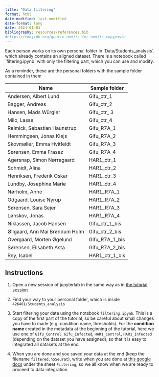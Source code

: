 ```yaml
---
title: "Data filtering"
format: html
date-modified: last-modified
date-format: long
date: 2024-01-01
bibliography: resources/references.bib
#https://emojidb.org/quarto-emojis for emojis copypaste
---
```


Each person works on its own personal folder in `Data/Students_analysis´, which already contains an aligned dataset. There is a notebook called ´filtering.ipynb´ with only the filtering part, which you can use and modify. 

As a reminder, these are the personal folders with the sample folder contained in them

| Name | Sample folder |
|---|---|
| Andersen, Albert Lund  | Gifu_ctr_1  |
| Bagger, Andreas	  | Gifu_ctr_2  |
| Hansen, Mads Würgler	  | Gifu_ctr_ 3 |
| Milo, Lasse	  | Gifu_ctr_4  |
| Reimick, Sebastian Haunstrup  | Gifu_R7A_1  |
| Hemmingsen, Jonas Klejs  | Gifu_R7A_2  |
| Skovmøller, Emma Hvitfeldt  | Gifu_R7A_3  |
| Sørensen, Emma Frasez  | Gifu_R7A_4  |
|Agersnap, Simon Nørregaard | HAR1_ctr_1 |
| Schmidt, Alina | HAR1_ctr_2 |
|Henriksen, Frederik Oskar | HAR1_ctr_3  |
|Lundby, Josephine Marie | HAR1_ctr_4 |
|Nørholm, Anne | HAR1_R7A_1 |
|Odgaard, Louise Nyrup | HAR1_R7A_2 |
|Sørensen, Sara Sejer | HAR1_R7A_3 |
|Lønskov, Jonas | HAR1_R7A_4 |
|Niklassen, Jacob Hansen | Gifu_ctr_1_bis |
|Øllgaard, Ann Mai Brøndum Holm | Gifu_ctr_2_bis |
|Overgaard, Morten Øgelund | Gifu_R7A_1_bis |
|Sørensen, Elisabeth Asta | Gifu_R7A_2_bis |
|Rey, Isabel | HAR1_ctr_1_bis |

## Instructions

1. Open a new session of jupyterlab in the same way as in [the tutorial session](./tutorial.qmd)

2. Find your way to your personal folder, which is inside `426401/Students_analysis`

3. Start filtering your data using the notebook `filtering.ipynb`. This is a copy of the first part of the tutorial, so be careful about small changes you have to made (e.g. condition name, thresholds). For the **condition name** created in the metadata at the beginning of the tutorial, here we use one of `Gifu_Control`, `Gifu_Infected`, `HAR1_Control`, `HAR1_Infected` (depending on the dataset you have assigned), so that it is easy to integrated all datasets at the end.
4. When you are done and you saved your data at the end (keep the filename `filtered.h5Seurat`), write when you are done at [this google docs](https://docs.google.com/spreadsheets/d/1Ln6Qomy8GAWNi0YH6l604AEZQd0uPUH9xEm1HPGRISg/edit?usp=sharing) under the sheet `Filtering`, so we all know when we are ready to proceed to data integration.